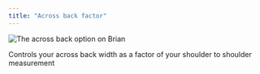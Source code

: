 ```yaml
---
title: "Across back factor"
---
```


![The across back option on Brian](acrossbackfactor.svg)

Controls your across back width as a factor of your shoulder to shoulder
measurement

